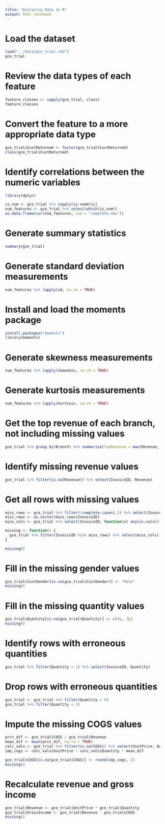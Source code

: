 ---
title: "Analyzing Data in R"
output: html_notebook
---

# Load the dataset
```{r}
load("../data/gce_trial.rda")
gce_trial
```
# Review the data types of each feature
```{r}
feature_classes <- sapply(gce_trial, class)
feature_classes
```
# Convert the feature to a more appropriate data type
```{r}
gce_trial$CustReturned <- factor(gce_trial$CustReturned)
class(gce_trial$CustReturned)
```
# Identify correlations between the numeric variables
```{r}
library(dplyr)

is_num <- gce_trial %>% sapply(is.numeric) 
num_features <- gce_trial %>% select(which(is_num))
as.data.frame(cor(num_features, use = "complete.obs"))
```
# Generate summary statistics
```{r}
summary(gce_trial)
```
# Generate standard deviation measurements
```{r}
num_features %>% lapply(sd, na.rm = TRUE)
```
# Install and load the moments package
```{r}
install.packages("moments")
library(moments)
```
# Generate skewness measurements
```{r}
num_features %>% lapply(skewness, na.rm = TRUE)
```
# Generate kurtosis measurements
```{r}
num_features %>% lapply(kurtosis, na.rm = TRUE)
```
# Get the top revenue of each branch, not including missing values
```{r}
gce_trial %>% group_by(Branch) %>% summarize(TopRevenue = max(Revenue, na.rm = TRUE))
```
# Identify missing revenue values
```{r}
gce_trial %>% filter(is.na(Revenue)) %>% select(InvoiceID, Revenue)
```
# Get all rows with missing values
```{r}
miss_rows <- gce_trial %>% filter(!complete.cases(.)) %>% select(InvoiceID)
miss_rows <- as.vector(miss_rows$InvoiceID)
miss_cols <- gce_trial %>% select(InvoiceID, function(x) any(is.na(x))) %>% colnames()

missing <- function() {
  gce_trial %>% filter(InvoiceID %in% miss_rows) %>% select(miss_cols)
}

missing()
```
# Fill in the missing gender values
```{r}
gce_trial$CustGender[is.na(gce_trial$CustGender)] <- "Male"
missing()
```
# Fill in the missing quantity values
```{r}
gce_trial$Quantity[is.na(gce_trial$Quantity)] <- c(4L, 3L)
missing()
```
# Identify rows with erroneous quantities
```{r}
gce_trial %>% filter(Quantity < 1) %>% select(InvoiceID, Quantity)
```
# Drop rows with erroneous quantities
```{r}
gce_trial <- gce_trial %>% filter(Quantity > 0)
gce_trial %>% filter(Quantity < 1)
```
# Impute the missing COGS values
```{r}
prct_dif <- gce_trial$COGS / gce_trial$Revenue
mean_dif <- mean(prct_dif, na.rm = TRUE)
calc_vals <- gce_trial %>% filter(is.na(COGS)) %>% select(UnitPrice, Quantity)
imp_cogs <- calc_vals$UnitPrice * calc_vals$Quantity * mean_dif

gce_trial$COGS[is.na(gce_trial$COGS)] <- round(imp_cogs, 2)
missing()
```
# Recalculate revenue and gross income
```{r}
gce_trial$Revenue <- gce_trial$UnitPrice * gce_trial$Quantity
gce_trial$GrossIncome <- gce_trial$Revenue - gce_trial$COGS
missing()
```